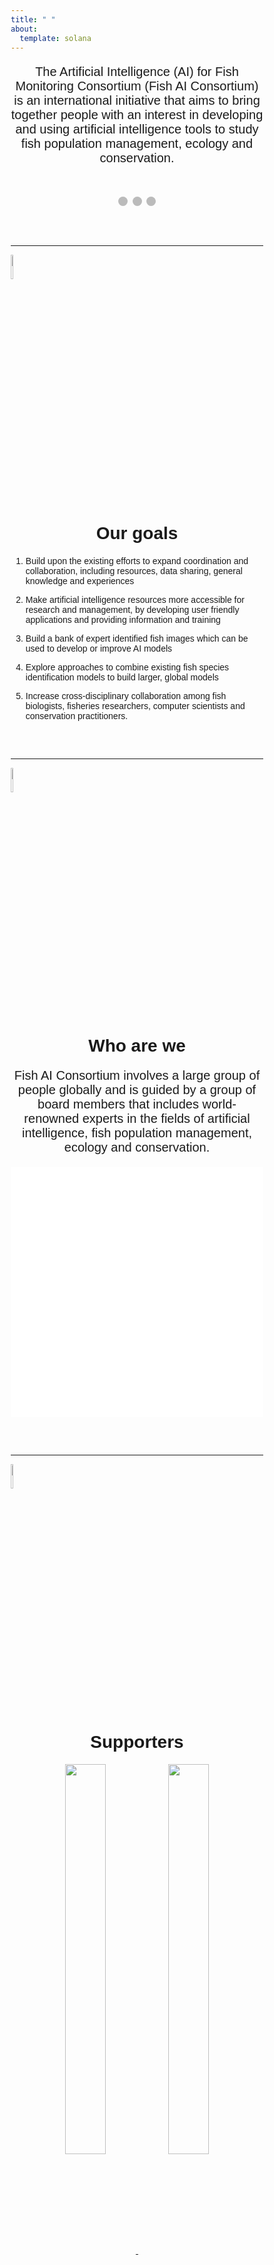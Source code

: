 ```yaml
---
title: " "
about: 
  template: solana
---
```


<p style="text-align: center; font-size: 20px">The Artificial Intelligence (AI) for Fish Monitoring Consortium (Fish AI Consortium) is an international initiative that aims to bring together people with an interest in developing and using artificial intelligence tools to study fish population management, ecology and conservation.</p>


<html>
<head>
<meta name="viewport" content="width=device-width, initial-scale=1">
<style>
* {box-sizing: border-box;}
body {font-family: Verdana, sans-serif;}
.mySlides {display: none;}
img {vertical-align: middle;}

/* Slideshow container */
.slideshow-container {
  max-width: 1000px;
  position: relative;
  margin: auto;
}

/* Caption text */
.text {
  color: #f2f2f2;
  font-size: 15px;
  padding: 8px 12px;
  position: absolute;
  bottom: 8px;
  width: 100%;
  text-align: center;
}

/* Number text (1/3 etc) */
.numbertext {
  color: #f2f2f2;
  font-size: 12px;
  padding: 8px 12px;
  position: absolute;
  top: 0;
}

/* The dots/bullets/indicators */
.dot {
  height: 15px;
  width: 15px;
  margin: 0 2px;
  background-color: #bbb;
  border-radius: 50%;
  display: inline-block;
  transition: background-color 0.6s ease;
}

.active {
  background-color: #717171;
}

/* Fading animation */
.fade {
  animation-name: fade;
  animation-duration: 2.5s;
}

@keyframes fade {
  from {opacity: .4} 
  to {opacity: 1}
}

/* On smaller screens, decrease text size */
@media only screen and (max-width: 300px) {
  .text {font-size: 11px}
}
</style>
</head>
<body>


<div class="slideshow-container">

<div class="mySlides fade">
  <div class="numbertext">1 / 3</div>
  <img src="images/sebastian-pena-lambarri-unsplash.jpg" style="width:100%">
  <div class="text">©Sebastian Pena</div>
</div>

<div class="mySlides fade">
  <div class="numbertext">2 / 3</div>
  <img src="images/matthew-mcbrayer-unsplash.jpg" style="width:100%">
  <div class="text">©Matthew McBrayer</div>
</div>

<div class="mySlides fade">
  <div class="numbertext">3 / 3</div>
  <img src="images/milos-prelevic-unsplash.jpg" style="width:100%">
  <div class="text">©Milos Prelevic</div>
</div>

</div>
<br>

<div style="text-align:center">
  <span class="dot"></span> 
  <span class="dot"></span> 
  <span class="dot"></span> 
</div>

<script>
let slideIndex = 0;
showSlides();

function showSlides() {
  let i;
  let slides = document.getElementsByClassName("mySlides");
  let dots = document.getElementsByClassName("dot");
  for (i = 0; i < slides.length; i++) {
    slides[i].style.display = "none";  
  }
  slideIndex++;
  if (slideIndex > slides.length) {slideIndex = 1}    
  for (i = 0; i < dots.length; i++) {
    dots[i].className = dots[i].className.replace(" active", "");
  }
  slides[slideIndex-1].style.display = "block";  
  dots[slideIndex-1].className += " active";
  setTimeout(showSlides, 2000); // Change image every 2 seconds
}
</script>

</body>
</html> 



<br/><br/>

_________________

![](images/goals.png){fig-align="center" width="10%"}

<h1 style="text-align: center;">Our goals</h1>

<p style="text-align: center; font-size: 20px">1)  Build upon the existing efforts to expand coordination and collaboration, including resources, data sharing, general knowledge and experiences

2)  Make artificial intelligence resources more accessible for research and management, by developing user friendly applications and providing information and training

3)  Build a bank of expert identified fish images which can be used to develop or improve AI models

4)  Explore approaches to combine existing fish species identification models to build larger, global models

5)  Increase cross-disciplinary collaboration among fish biologists, fisheries researchers, computer scientists and conservation practitioners.</p>

<br/><br/>

_________________

![](images/who_are_we.webp){fig-align="center" width="10%"}

<h1 style="text-align: center;">Who are we</h1> 

<p style="text-align: center;font-size: 20px">Fish AI Consortium involves a large group of people globally
and is guided by a group of board members that includes world-renowned experts in the fields of artificial intelligence, fish population management, ecology and conservation.</p>

![](images/partners-map.html){fig-align="center" width=100%  height=400}

<br/><br/>

_________________

![](images/supporters.png){fig-align="center" width="10%"}

<h1 style="text-align: center;">Supporters</h1> 

<p style="text-align:center;">
<a href="https://www.pewtrusts.org/en/">
  <img src="images/logo_PEW.png" width="40%">
</a>
<a href="https://www.mare-centre.pt/en">
  <img src="images/logo_Mare.png" width="40%">
</a>
<a href="https://www.fct.pt/en/">
  <img src="images/logo_FCT.png" width="40%">
</a>
</p>

<br/><br/>

_________________

![](images/contribute.png){fig-align="center" width="15%"}

<h1 style="text-align: center;">How to contribute</h1> 

<p style="text-align: center; font-size: 20px">
- Share expertise on model development
- Help with expert fish photo identification
- Contribute photos of fish
- Collaborate on building global models
- Help to test and improve the tools for user friendly applications
- ... and any other ways you suggest. Just contact us.</p>

![](images/andrey-trusov-unsplash.jpg){fig-align="center" width="100%"}

<br/><br/>

_________________

<h1 style="text-align: center;">Contact us</h1>

<p style="text-align: center;font-size: 20px">If you would like to learn more about our work or join the consortium, please contact us using the form below.</p>



<html>
   <body>
      <form action="https://public.herotofu.com/v1/53951c50-0e8e-11ee-a6b0-17653bd30bd3" method="post" accept-charset="UTF-8">
         Name:<br><input type="text" name="sname"> <br>
         Email:<br><input type="text" name="sname"> <br>
         Message:<br><input type="text" name="ssubject"><br>
         <input type="submit" value="Send" />
            <div style="text-indent:-99999px; white-space:nowrap; overflow:hidden; position:absolute;" aria-hidden="true">
               <input type="text" name="_gotcha" tabindex="-1" autocomplete="off" />
   </body>
</html>



